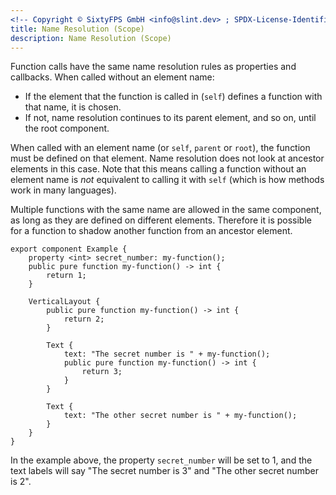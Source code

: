 ```yaml
---
<!-- Copyright © SixtyFPS GmbH <info@slint.dev> ; SPDX-License-Identifier: MIT -->
title: Name Resolution (Scope)
description: Name Resolution (Scope)
---
```


Function calls have the same name resolution rules as properties and callbacks. When called without
an element name:

- If the element that the function is called in (`self`) defines a function with that name, it is chosen.
- If not, name resolution continues to its parent element, and so on, until the root component.

When called with an element name (or `self`, `parent` or `root`), the function must be defined on that
element. Name resolution does not look at ancestor elements in this case. Note that this means
calling a function without an element name is _not_ equivalent to calling it with `self` (which is how methods work in many languages).

Multiple functions with the same name are allowed in the same component, as long as they are defined
on different elements. Therefore it is possible for a function to shadow another function from an ancestor
element.

```slint
export component Example {
    property <int> secret_number: my-function();
    public pure function my-function() -> int {
        return 1;
    }

    VerticalLayout {
        public pure function my-function() -> int {
            return 2;
        }

        Text {
            text: "The secret number is " + my-function();
            public pure function my-function() -> int {
                return 3;
            }
        }

        Text {
            text: "The other secret number is " + my-function();
        }
    }
}
```

In the example above, the property `secret_number` will be set to 1, and the text labels will say "The
secret number is 3" and "The other secret number is 2".
